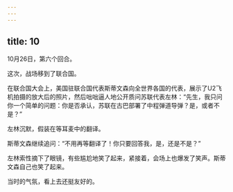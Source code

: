 ```yaml
---
---
---
```

title: 10
---



10月26日，第六个回合。

这次，战场移到了联合国。

在联合国大会上，美国驻联合国代表斯蒂文森向全世界各国的代表，展示了U2飞机拍摄的放大后的照片，然后咄咄逼人地公开质问苏联代表左林：“先生，我只问你一个简单的问题：你是否承认，苏联在古巴部署了中程弹道导弹？是，或者不是？”

左林沉默，假装在等耳麦中的翻译。

斯蒂文森继续追问：“不用再等翻译了！你只要回答我，是，还是不是？”

左林索性摘下了眼镜，有些尴尬地笑了起来，紧接着，会场上也爆发了笑声。斯蒂文森自己也笑了起来。

当时的气氛，看上去还挺友好的。